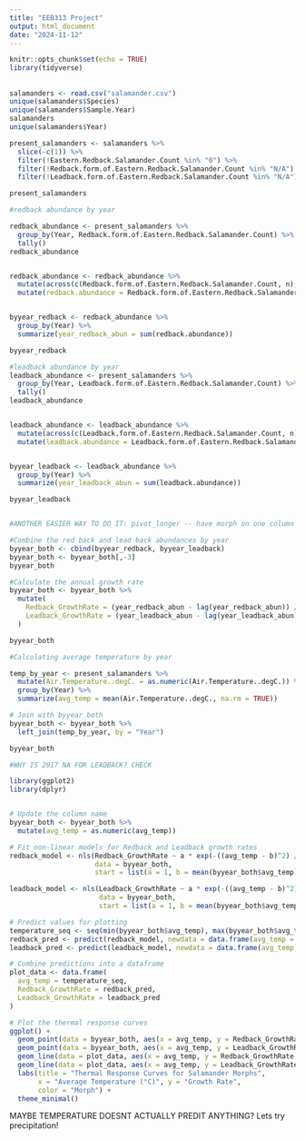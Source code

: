 ---
title: "EEB313 Project"
output: html_document
date: "2024-11-12"
---

```{r setup, include=FALSE}
knitr::opts_chunk$set(echo = TRUE)
library(tidyverse)
```

## 
```{r}
salamanders <- read.csv("salamander.csv")
unique(salamanders$Species)
unique(salamanders$Sample.Year)
salamanders
unique(salamanders$Year)
```

```{r}
present_salamanders <- salamanders %>%
  slice(-c(1)) %>%
  filter(!Eastern.Redback.Salamander.Count %in% "0") %>%
  filter(!Redback.form.of.Eastern.Redback.Salamander.Count %in% "N/A") %>%
  filter(!Leadback.form.of.Eastern.Redback.Salamander.Count %in% "N/A") 

present_salamanders
```
```{r}
#redback abundance by year 

redback_abundance <- present_salamanders %>%
  group_by(Year, Redback.form.of.Eastern.Redback.Salamander.Count) %>%
  tally()
redback_abundance


redback_abundance <- redback_abundance %>%
  mutate(across(c(Redback.form.of.Eastern.Redback.Salamander.Count, n), as.numeric)) %>%
  mutate(redback.abundance = Redback.form.of.Eastern.Redback.Salamander.Count * n)


byyear_redback <- redback_abundance %>%
  group_by(Year) %>%
  summarize(year_redback_abun = sum(redback.abundance))

byyear_redback

#leadback abundance by year 
leadback_abundance <- present_salamanders %>%
  group_by(Year, Leadback.form.of.Eastern.Redback.Salamander.Count) %>%
  tally()
leadback_abundance


leadback_abundance <- leadback_abundance %>%
  mutate(across(c(Leadback.form.of.Eastern.Redback.Salamander.Count, n), as.numeric)) %>%
  mutate(leadback.abundance = Leadback.form.of.Eastern.Redback.Salamander.Count * n)


byyear_leadback <- leadback_abundance %>%
  group_by(Year) %>%
  summarize(year_leadback_abun = sum(leadback.abundance))

byyear_leadback


#ANOTHER EASIER WAY TO DO IT: pivot_longer -- have morph on one column and count data in other, group by morph, summarizing by taking the sum for eah year


```

```{r}
#Combine the red back and lead back abundances by year 
byyear_both <- cbind(byyear_redback, byyear_leadback) 
byyear_both <- byyear_both[,-3]
byyear_both

```

```{r}
#Calculate the annual growth rate 
byyear_both <- byyear_both %>%
  mutate(
    Redback_GrowthRate = (year_redback_abun - lag(year_redback_abun)) / lag(year_redback_abun),
    Leadback_GrowthRate = (year_leadback_abun - lag(year_leadback_abun)) / lag(year_leadback_abun)
  )

byyear_both

#Calculating average temperature by year 

temp_by_year <- present_salamanders %>%
  mutate(Air.Temperature..degC. = as.numeric(Air.Temperature..degC.)) %>%
  group_by(Year) %>%
  summarize(avg_temp = mean(Air.Temperature..degC., na.rm = TRUE))

# Join with byyear_both
byyear_both <- byyear_both %>%
  left_join(temp_by_year, by = "Year")

byyear_both

#WHY IS 2017 NA FOR LEADBACK? CHECK
```


```{r}
library(ggplot2)
library(dplyr)


# Update the column name
byyear_both <- byyear_both %>%
  mutate(avg_temp = as.numeric(avg_temp))

# Fit non-linear models for Redback and Leadback growth rates
redback_model <- nls(Redback_GrowthRate ~ a * exp(-((avg_temp - b)^2) / (2 * c^2)),
                     data = byyear_both,
                     start = list(a = 1, b = mean(byyear_both$avg_temp), c = 1))

leadback_model <- nls(Leadback_GrowthRate ~ a * exp(-((avg_temp - b)^2) / (2 * c^2)),
                      data = byyear_both,
                      start = list(a = 1, b = mean(byyear_both$avg_temp), c = 1))

# Predict values for plotting
temperature_seq <- seq(min(byyear_both$avg_temp), max(byyear_both$avg_temp), length.out = 100)
redback_pred <- predict(redback_model, newdata = data.frame(avg_temp = temperature_seq))
leadback_pred <- predict(leadback_model, newdata = data.frame(avg_temp = temperature_seq))

# Combine predictions into a dataframe
plot_data <- data.frame(
  avg_temp = temperature_seq,
  Redback_GrowthRate = redback_pred,
  Leadback_GrowthRate = leadback_pred
)

# Plot the thermal response curves
ggplot() +
  geom_point(data = byyear_both, aes(x = avg_temp, y = Redback_GrowthRate, color = "Redback"), size = 2) +
  geom_point(data = byyear_both, aes(x = avg_temp, y = Leadback_GrowthRate, color = "Leadback"), size = 2) +
  geom_line(data = plot_data, aes(x = avg_temp, y = Redback_GrowthRate, color = "Redback"), size = 1) +
  geom_line(data = plot_data, aes(x = avg_temp, y = Leadback_GrowthRate, color = "Leadback"), size = 1) +
  labs(title = "Thermal Response Curves for Salamander Morphs",
       x = "Average Temperature (°C)", y = "Growth Rate",
       color = "Morph") +
  theme_minimal()

```

MAYBE TEMPERATURE DOESNT ACTUALLY PREDIT ANYTHING? Lets try precipitation!
